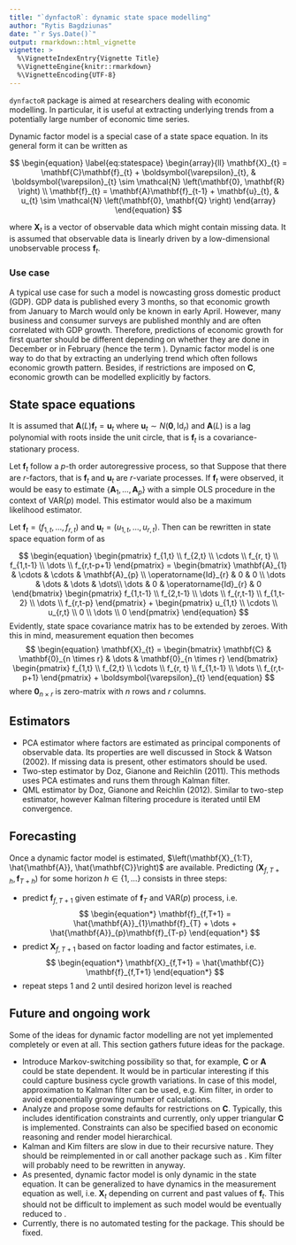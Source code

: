 ```yaml
---
title: "`dynfactoR`: dynamic state space modelling"
author: "Rytis Bagdziunas"
date: "`r Sys.Date()`"
output: rmarkdown::html_vignette
vignette: >
  %\VignetteIndexEntry{Vignette Title}
  %\VignetteEngine{knitr::rmarkdown}
  %\VignetteEncoding{UTF-8}
---
```


`dynfactoR` package is aimed at researchers dealing with economic modelling. In particular, it is useful at extracting underlying trends from a potentially large number of economic time series.

Dynamic factor model is a special case of a state space equation. In its general form it can be written as 

$$
\begin{equation} \label{eq:statespace}
\begin{array}{ll}
  \mathbf{X}_{t} = \mathbf{C}\mathbf{f}_{t} + \boldsymbol{\varepsilon}_{t}, & \boldsymbol{\varepsilon}_{t} \sim \mathcal{N} \left(\mathbf{0}, \mathbf{R} \right) \\
  \mathbf{f}_{t} = \mathbf{A}\mathbf{f}_{t-1} + \mathbf{u}_{t}, & u_{t} \sim \mathcal{N} \left(\mathbf{0}, \mathbf{Q} \right)
\end{array}
\end{equation}
$$

where $\mathbf{X}_{t}$ is a vector of observable data which might contain missing data. It is assumed that observable data is linearly driven by a low-dimensional unobservable process $\mathbf{f}_{t}$.

### Use case

A typical use case for such a model is nowcasting gross domestic product (GDP). GDP data is published every $3$ months, so that economic growth from January to March would only be known in early April. However, many business and consumer surveys are published monthly and are often correlated with GDP growth. Therefore, predictions of economic growth for first quarter should be different depending on whether they are done in December or in February (hence the term \textit{nowcasting}). Dynamic factor model is one way to do that by extracting an underlying trend which often follows economic growth pattern. Besides, if restrictions are imposed on $\mathbf{C}$, economic growth can be modelled explicitly by factors.

## State space equations

It is assumed that $\mathbf{A}(L)\mathbf{f}_{t} = \mathbf{u}_{t}$ where $\mathbf{u}_{t} \sim N \left( \mathbf{0}, \operatorname{Id}_{r} \right)$ and $\mathbf{A}(L)$ is a lag polynomial with roots inside the unit circle, that is $\mathbf{f}_{t}$ is a covariance-stationary process.

Let $\mathbf{f}_{t}$ follow a $p$-th order autoregressive process, so that
\begin{equation}\label{eq:factorvar}
  \mathbf{f}_{t} = \mathbf{A}_{1}\mathbf{f}_{t-1} + \cdots + \mathbf{A}_{p}\mathbf{f}_{t-p} + \mathbf{u}_{t}
\end{equation}
Suppose that there are $r$-factors, that is $\mathbf{f}_{t}$ and $\mathbf{u}_{t}$ are $r$-variate processes. If $\mathbf{f}_{t}$ were observed, it would be easy to estimate $\left\lbrace \mathbf{A}_{1}, \dots, \mathbf{A}_{p} \right\rbrace$ with a simple OLS procedure in the context of VAR($p$) model. This estimator would also be a maximum likelihood estimator.

Let $\mathbf{f}_{t} = \left(f_{1,t}, \dots, f_{r,t}\right)$ and $\mathbf{u}_{t} = \left(u_{1,t}, \dots, u_{r,t}\right)$. Then \eqref{eq:factorvar} can be rewritten in state space equation form of \eqref{eq:statespace} as

$$
\begin{equation}
  \begin{pmatrix} f_{1,t} \\ f_{2,t} \\ \cdots \\ f_{r, t} \\ f_{1,t-1} \\ \dots \\ f_{r,t-p+1} \end{pmatrix}
  = \begin{bmatrix} \mathbf{A}_{1} & \cdots & \cdots & \mathbf{A}_{p} \\ \operatorname{Id}_{r} & 0 & 0 \\ \dots & \dots & \dots & \dots\\ \dots & 0 & \operatorname{Id}_{r} & 0 \end{bmatrix}
  \begin{pmatrix} f_{1,t-1} \\ f_{2,t-1} \\ \dots \\ f_{r,t-1} \\ f_{1,t-2} \\ \dots \\ f_{r,t-p} \end{pmatrix}
  + \begin{pmatrix} u_{1,t} \\ \cdots \\ u_{r,t} \\ 0 \\ \dots \\ 0 \end{pmatrix}
\end{equation}
$$
Evidently, state space covariance matrix has to be extended by zeroes. With this in mind, measurement equation then becomes
$$
\begin{equation}
  \mathbf{X}_{t} = \begin{bmatrix} \mathbf{C} & \mathbf{0}_{n \times r} & \dots & \mathbf{0}_{n \times r} \end{bmatrix} 
  \begin{pmatrix} f_{1,t} \\ f_{2,t} \\ \cdots \\ f_{r, t} \\ f_{1,t-1} \\ \dots \\ f_{r,t-p+1} \end{pmatrix} + \boldsymbol{\varepsilon}_{t}
\end{equation}
$$
where $\mathbf{0}_{n \times r}$ is zero-matrix with $n$ rows and $r$ columns.

## Estimators

* PCA estimator where factors are estimated as principal components of observable data. Its properties are well discussed in Stock \& Watson (2002). If missing data is present, other estimators should be used.
* Two-step estimator by Doz, Gianone and Reichlin (2011). This methods uses PCA estimates and runs them through Kalman filter.
* QML estimator by Doz, Gianone and Reichlin (2012). Similar to two-step estimator, however Kalman filtering procedure is iterated until EM convergence.

## Forecasting

Once a dynamic factor model is estimated, $\left(\mathbf{X}_{1:T}, \hat{\mathbf{A}}, \hat{\mathbf{C}}\right)$ are available. Predicting $\left(\mathbf{X}_{f, T+h}, \mathbf{f}_{T+h}\right)$ for some horizon $h \in \left\lbrace1, \dots \right\rbrace$ consists in three steps:

* predict $\mathbf{f}_{f, T+1}$ given estimate of $\mathbf{f}_{T}$ and VAR($p$) process, i.e.
  $$
  \begin{equation*}
      \mathbf{f}_{f,T+1} = \hat{\mathbf{A}}_{1}\mathbf{f}_{T} + \dots + \hat{\mathbf{A}}_{p}\mathbf{f}_{T-p}
    \end{equation*}
  $$
* predict $\mathbf{X}_{f,T+1}$ based on factor loading and factor estimates, i.e.
  $$
  \begin{equation*}
      \mathbf{X}_{f,T+1} = \hat{\mathbf{C}} \mathbf{f}_{f,T+1}
    \end{equation*}
  $$
* repeat steps 1 and 2 until desired horizon level is reached

## Future and ongoing work

Some of the ideas for dynamic factor modelling are not yet implemented completely or even at all. This section gathers future ideas for the package.

* Introduce Markov-switching possibility so that, for example, $\mathbf{C}$ or $\mathbf{A}$ could be state dependent. It would be in particular interesting if this could capture business cycle growth variations. In case of this model, approximation to Kalman filter can be used, e.g. Kim filter, in order to avoid exponentially growing number of calculations.
* Analyze and propose some defaults for restrictions on $\mathbf{C}$. Typically, this includes identification constraints and currently, only upper triangular $\mathbf{C}$ is implemented. Constraints can also be specified based on economic reasoning and render model hierarchical.
* Kalman and Kim filters are slow in \texttt{R} due to their recursive nature. They should be reimplemented in \texttt{C} or call another package such as \texttt{FKF}. Kim filter will probably need to be rewritten in \texttt{C} anyway.
* As presented, dynamic factor model is only dynamic in the state equation. It can be generalized to have dynamics in the measurement equation as well, i.e. $\mathbf{X}_{t}$ depending on current and past values of $\mathbf{f}_{t}$. This should not be difficult to implement as such model would be eventually reduced to \eqref{eq:statespace}.
* Currently, there is no automated testing for the package. This should be fixed.
